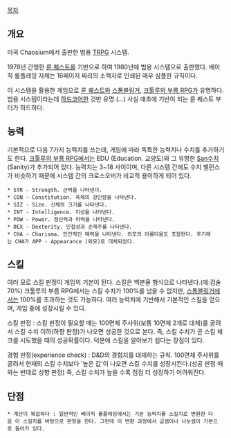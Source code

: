 [[목차]]
== 개요 ==
미국 Chaosium에서 출판한 범용 [[TRPG]] 시스템.

1978년 간행한 [[룬 퀘스트]]를 기반으로 하여 1980년에 범용 시스템으로 출판했다. 베이직 롤플레잉 자체는 16페이지 짜리의 소책자로 인쇄된 매우 심플한 규칙이다.

이 시스템을 활용한 게임으로 [[룬 퀘스트]]와 [[스톰블링거]], [[크툴루의 부름 RPG]]가 유명하다. 범용 시스템이라는데 [[하드코어]]한 것만 유명.(...) 사실 애초에 기반이 되는 룬 퀘스트 부터가 하드하다.

== 능력 ==
기본적으로 다음 7가지 능력치를 쓰는데, 게임에 따라 독특한 능력치나 수치를 추가하기도 한다. [[크툴루의 부름 RPG]]에서는 EDU (Education. 교양도)와 그 유명한 [[San수치]] (Sanity)가 추가되어 있다. 능력치는 3~18 사이이며, 다른 시스템 간에도 수치 밸런스가 비슷하기 때문에 시스템 간의 크로스오버가 비교적 용이하게 되어 있다.

 * STR - Strength. 근력을 나타낸다.
 * CON - Constitution. 육체의 강인함을 나타낸다.
 * SIZ - Size. 신체의 크기를 나타낸다.
 * INT - Intelligence. 지성을 나타낸다.
 * POW - Power. 정신력과 마력을 나타낸다.
 * DEX - Dexterity. 민첩성과 손재주를 나타낸다.
 * CHA - Charisma. 인간적인 매력을 나타낸다. 외모의 아름다움도 포함한다. 후기에는 CHA가 APP - Appearance (외모)로 대체되었다.

== 스킬 ==
여러 모로 스킬 판정이 게임의 기본이 된다. 스킬은 백분율 형식으로 나타낸다.(예:검술 70%) 크툴루의 부름 RPG에서는 스킬 수치가 100%를 넘을 수 없지만, [[스톰블링거]]에서는 100%를 초과하는 것도 가능하다. 여러 능력치에 기반해서 기본적인 스킬을 얻으며, 게임 중에 성장시킬 수 있다.

스킬 판정 : 스킬 판정이 필요할 때는 100면체 주사위(보통 10면체 2개로 대체)를 굴려서 스킬 수치 이하(하향 판정)가 나오면 성공한 것으로 본다. 즉, 스킬 수치가 곧 스킬 체크를 시도했을 때의 성공확률이다. 덕분에 스킬을 알아보기 쉽다는 장점이 있다.

경험 판정(experience check) : D&D의 경험치를 대체하는 규칙. 100면체 주사위를 굴려서 현재의 스킬 수치보다 '높은 값'이 나오면 스킬 수치를 성장시킨다.(성공 판정 때와는 반대로 상향 판정) 즉, 스킬 수치가 높을 수록 점점 더 성장하기 어려워진다.

== 단점 ==
 * 계산이 복잡하다 : 일반적인 베이직 롤플레잉에서는 기본 능력치를 스킬치로 변환한 다음 이 스킬치를 바탕으로 판정을 한다. 그런데 이 변환 과정에서 곱셈이나 나눗셈이 기본으로 들어가 있다.
